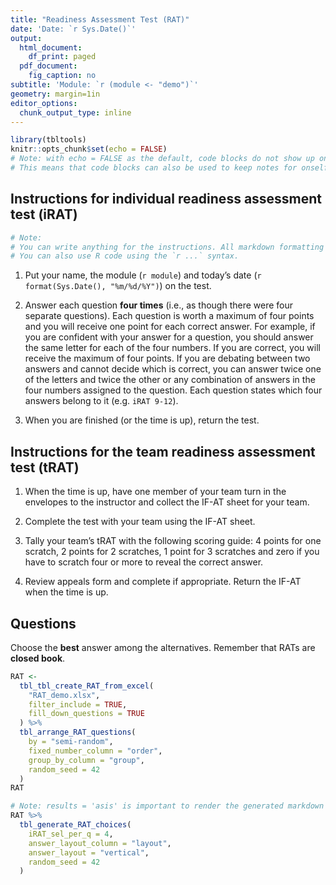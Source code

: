 ```yaml
---
title: "Readiness Assessment Test (RAT)"
date: 'Date: `r Sys.Date()`'
output:
  html_document:
    df_print: paged
  pdf_document:
    fig_caption: no
subtitle: 'Module: `r (module <- "demo")`'
geometry: margin=1in
editor_options:
  chunk_output_type: inline
---
```


```r
library(tbltools)
knitr::opts_chunk$set(echo = FALSE)
# Note: with echo = FALSE as the default, code blocks do not show up on the final knitted document unless otherwise specified. 
# This means that code blocks can also be used to keep notes for onself when designing an iRAT/tRAT.
```

## Instructions for individual readiness assessment test (iRAT)

```r
# Note:
# You can write anything for the instructions. All markdown formatting will work.
# You can also use R code using the `r ...` syntax.
```

1. Put your name, the module (`r module`) and today's date (`r format(Sys.Date(), "%m/%d/%Y")`) on the test.

2. Answer each question **four times** (i.e., as though there were four separate questions). Each question is worth a maximum of four points and you will receive one point for each correct answer. For example, if you are confident with your answer for a question, you should answer the same letter for each of the four numbers. If you are correct, you will receive the maximum of four points. If you are debating between two answers and cannot decide which is correct, you can answer twice one of the letters and twice the other or any combination of answers in the four numbers assigned to the question. Each question states which four answers belong to it (e.g. `iRAT 9-12`).

3. When you are finished (or the time is up), return the test.

## Instructions for the team readiness assessment test (tRAT)

1. When the time is up, have one member of your team turn in the envelopes to the instructor and collect the IF-AT sheet for your team.

2. Complete the test with your team using the IF-AT sheet.

3. Tally your team's tRAT with the following scoring guide: 4 points for one scratch, 2 points for 2 scratches, 1 point for 3 scratches and zero if you have to scratch four or more to reveal the correct answer.

4. Review appeals form and complete if appropriate. Return the IF-AT when the time is up.


## Questions

Choose the **best** answer among the alternatives. Remember that RATs are **closed book**.

```r
RAT <-
  tbl_tbl_create_RAT_from_excel(
    "RAT_demo.xlsx",
    filter_include = TRUE,
    fill_down_questions = TRUE
  ) %>% 
  tbl_arrange_RAT_questions(
    by = "semi-random",
    fixed_number_column = "order",
    group_by_column = "group",
    random_seed = 42
  )
RAT
```


```r
# Note: results = 'asis' is important to render the generated markdown
RAT %>%
  tbl_generate_RAT_choices(
    iRAT_sel_per_q = 4,
    answer_layout_column = "layout",
    answer_layout = "vertical",
    random_seed = 42
  )
```


